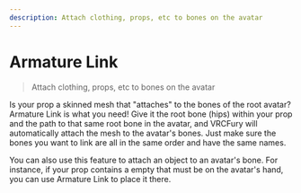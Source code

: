 ---
description: Attach clothing, props, etc to bones on the avatar
---

# Armature Link

> Attach clothing, props, etc to bones on the avatar

Is your prop a skinned mesh that "attaches" to the bones of the root avatar? Armature Link is what you need! Give it the root bone (hips) within your prop and the path to that same root bone in the avatar, and VRCFury will automatically attach the mesh to the avatar's bones. Just make sure the bones you want to link are all in the same order and have the same names.

You can also use this feature to attach an object to an avatar's bone. For instance, if your prop contains a
empty that must be on the avatar's hand, you can use Armature Link to place it there.
